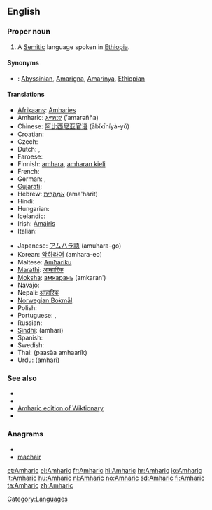 ==English==
{{wikipedia}}

===Proper noun===
{{en-proper noun}}

# A [[Semitic]] language spoken in [[Ethiopia]].

====Synonyms====
* {{italbrac|language}}: [[Abyssinian]], [[Amarigna]], [[Amarinya]], [[Ethiopian]]

====Translations====
{{trans-top|language}}
* [[Afrikaans]]: [[Amharies]]
* Amharic: [[አማርኛ]] (’amarəñña)
* Chinese: [[阿比西尼亚官语]] (ābǐxīníyà-yǔ)
* Croatian: {{t|hr|amharski }}
* Czech: {{t-|cs|amharština|f}}
* Dutch: {{t+|nl|Amhaars|n}}, {{t+|nl|Amharisch|n}}
* Faroese: {{t|fo|Amhariskt|xs=Faroese}}
* Finnish: [[amhara]], [[amharan kieli]]
* French: {{t+|fr|amharique|m}}
* German: {{t+|de|Amarinya|n}}, {{t+|de|Amharisch|n}} 
* [[Gujarati]]: {{t|gu|આમ્હારિક|sc=Gujr|xs=Gujarati}}
* Hebrew: [[אמהרית|אַמְהָרִית]] (ama'harit)
* Hindi: {{t+|hi|आम्हारिक|xs=Hindi}}
* Hungarian: {{t+|hu|amhara}}
* Icelandic: {{t+|is|amharíska}}
* Irish: [[Ámáiris]]
* Italian: {{t+|it|amarico}}
{{trans-mid}}
* Japanese: [[アムハラ語]] (amuhara-go)
* Korean: [[암하라어]] (amhara-eo)
* Maltese: [[Amħariku]]
* [[Marathi]]: [[आम्हारिक]]
* [[Moksha]]: [[амкарань]] (amkaranʹ)
* Navajo: {{tø|nv|Amhara Dineʼé bizaad}}
* Nepali: [[अम्हारिक]]
* [[Norwegian Bokmål]]: {{t|no|amharisk}}
* Polish: {{t-|pl|amharski}}
* Portuguese: {{t+|pt|amárico}}, {{t|pt|amharico}}
* Russian: {{t+|ru|амхарский|tr=amxárskij}}
* [[Sindhi]]: {{sd-Arab|[[اَمهارِي]]}} (amhari)
* Spanish: {{t+|es|amárico}}
* Swedish: {{t+|sv|amhariska}}
* Thai: {{Thai|[[ภาษาอัมฮาริค]]}} (paasăa amhaarík)
* Urdu: {{fa-Arab|[[امہاري]]}} (amhari)
{{trans-bottom}}

===See also===
{{interwiktionary|code=am}}

* {{langcat}}
* {{pedialite|Amharic language}}
* [[:am:|Amharic edition of Wiktionary]]
* {{ISO 639|link=Ethnologue|1code=am|code=amh}}

===Anagrams===
* {{alphagram|aachimr}}
* [[machair#English|machair]]

[[Category:Languages]]

[[et:Amharic]]
[[el:Amharic]]
[[fr:Amharic]]
[[hi:Amharic]]
[[hr:Amharic]]
[[io:Amharic]]
[[lt:Amharic]]
[[hu:Amharic]]
[[nl:Amharic]]
[[no:Amharic]]
[[sd:Amharic]]
[[fi:Amharic]]
[[ta:Amharic]]
[[zh:Amharic]]